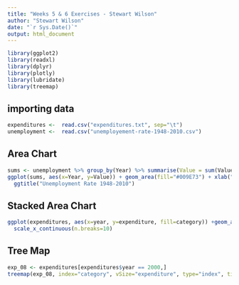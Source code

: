 ```yaml
---
title: "Weeks 5 & 6 Exercises - Stewart Wilson"
author: "Stewart Wilson"
date: "`r Sys.Date()`"
output: html_document
---
```


```r
library(ggplot2)
library(readxl)
library(dplyr)
library(plotly)
library(lubridate)
library(treemap)
```

## importing data
```r
expenditures <-  read.csv("expenditures.txt", sep="\t")
unemployment <-  read.csv("unemployement-rate-1948-2010.csv")
```

## Area Chart
```r
sums <- unemployment %>% group_by(Year) %>% summarise(Value = sum(Value))
ggplot(sums, aes(x=Year, y=Value)) + geom_area(fill="#009E73") + xlab("Year") + ylab("Unemployment Rate") +
  ggtitle("Unemployment Rate 1948-2010")
```

## Stacked Area Chart
```r
ggplot(expenditures, aes(x=year, y=expenditure, fill=category)) +geom_area() + ggtitle("Expenditure by Category (1984-2008)") + 
  scale_x_continuous(n.breaks=10)
```

## Tree Map
```r
exp_08 <- expenditures[expenditures$year == 2000,]
treemap(exp_08, index="category", vSize="expenditure", type="index", title="Expenditures by Category (2000)")
```